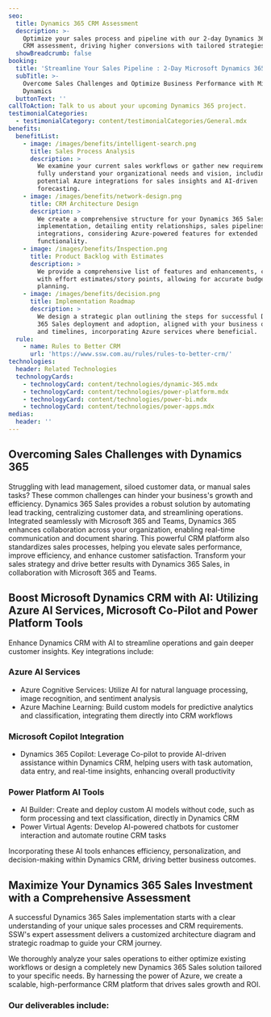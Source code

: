 ```yaml
---
seo:
  title: Dynamics 365 CRM Assessment
  description: >-
    Optimize your sales process and pipeline with our 2-day Dynamics 365 Sales
    CRM assessment, driving higher conversions with tailored strategies.
  showBreadcrumb: false
booking:
  title: 'Streamline Your Sales Pipeline : 2-Day Microsoft Dynamics 365 CRM Assessment'
  subTitle: >-
    Overcome Sales Challenges and Optimize Business Performance with Microsoft
    Dynamics
  buttonText: ''
callToAction: Talk to us about your upcoming Dynamics 365 project.
testimonialCategories:
  - testimonialCategory: content/testimonialCategories/General.mdx
benefits:
  benefitList:
    - image: /images/benefits/intelligent-search.png
      title: Sales Process Analysis
      description: >
        We examine your current sales workflows or gather new requirements to
        fully understand your organizational needs and vision, including
        potential Azure integrations for sales insights and AI-driven
        forecasting.
    - image: /images/benefits/network-design.png
      title: CRM Architecture Design
      description: >
        We create a comprehensive structure for your Dynamics 365 Sales
        implementation, detailing entity relationships, sales pipelines, and
        integrations, considering Azure-powered features for extended
        functionality.
    - image: /images/benefits/Inspection.png
      title: Product Backlog with Estimates
      description: >
        We provide a comprehensive list of features and enhancements, complete
        with effort estimates/story points, allowing for accurate budgeting and
        planning.
    - image: /images/benefits/decision.png
      title: Implementation Roadmap
      description: >
        We design a strategic plan outlining the steps for successful Dynamics
        365 Sales deployment and adoption, aligned with your business objectives
        and timelines, incorporating Azure services where beneficial.
  rule:
    - name: Rules to Better CRM
      url: 'https://www.ssw.com.au/rules/rules-to-better-crm/'
technologies:
  header: Related Technologies
  technologyCards:
    - technologyCard: content/technologies/dynamic-365.mdx
    - technologyCard: content/technologies/power-platform.mdx
    - technologyCard: content/technologies/power-bi.mdx
    - technologyCard: content/technologies/power-apps.mdx
medias:
  header: ''
---
```


## Overcoming Sales Challenges with Dynamics 365

Struggling with lead management, siloed customer data, or manual sales tasks? These common challenges can hinder your business's growth and efficiency. Dynamics 365 Sales provides a robust solution by automating lead tracking, centralizing customer data, and streamlining operations. Integrated seamlessly with Microsoft 365 and Teams, Dynamics 365 enhances collaboration across your organization, enabling real-time communication and document sharing. This powerful CRM platform also standardizes sales processes, helping you elevate sales performance, improve efficiency, and enhance customer satisfaction. Transform your sales strategy and drive better results with Dynamics 365 Sales, in collaboration with Microsoft 365 and Teams.

## Boost Microsoft Dynamics CRM with AI: Utilizing Azure AI Services, Microsoft Co-Pilot and Power Platform Tools

Enhance Dynamics CRM with AI to streamline operations and gain deeper customer insights. Key integrations include:

### Azure AI Services

* Azure Cognitive Services: Utilize AI for natural language processing, image recognition, and sentiment analysis
* Azure Machine Learning: Build custom models for predictive analytics and classification, integrating them directly into CRM workflows

### Microsoft Copilot Integration

* Dynamics 365 Copilot: Leverage Co-pilot to provide AI-driven assistance within Dynamics CRM, helping users with task automation, data entry, and real-time insights, enhancing overall productivity

### Power Platform AI Tools

* AI Builder: Create and deploy custom AI models without code, such as form processing and text classification, directly in Dynamics CRM
* Power Virtual Agents: Develop AI-powered chatbots for customer interaction and automate routine CRM tasks

Incorporating these AI tools enhances efficiency, personalization, and decision-making within Dynamics CRM, driving better business outcomes.

## Maximize Your Dynamics 365 Sales Investment with a Comprehensive Assessment

A successful Dynamics 365 Sales implementation starts with a clear understanding of your unique sales processes and CRM requirements. SSW's expert assessment delivers a customized architecture diagram and strategic roadmap to guide your CRM journey.

We thoroughly analyze your sales operations to either optimize existing workflows or design a completely new Dynamics 365 Sales solution tailored to your specific needs. By harnessing the power of Azure, we create a scalable, high-performance CRM platform that drives sales growth and ROI.

<VideoEmbed url="https://www.youtube.com/watch?v=PV9w_rFsL1E" caption="Microsoft Dynamics 365 - A Developers Overview (3 mins)" duration="" removeMargin={false} />

<VideoEmbed caption="Every client deserves a Team! Link Microsoft Teams with your CRM (4 mins)" url="https://www.youtube.com/watch?v=3nkO8BxG8Sc" />

### Our deliverables include:
